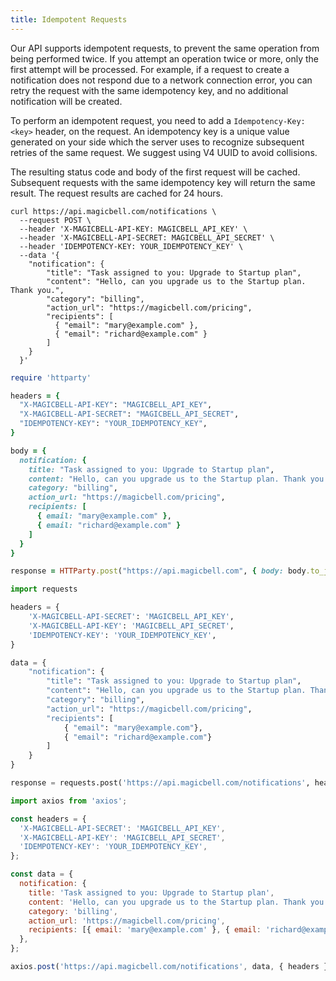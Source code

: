 ```yaml
---
title: Idempotent Requests
---
```


Our API supports idempotent requests, to prevent the same operation from being performed twice.
If you attempt an operation twice or more, only the first attempt will be processed.
For example, if a request to create a notification does not respond due to a network connection error,
you can retry the request with the same idempotency key, and no additional notification will be created.

To perform an idempotent request, you need to add a `Idempotency-Key: <key>` header, on the request.
An idempotency key is a unique value generated on your side which the server uses to recognize subsequent retries of the same request.
We suggest using V4 UUID to avoid collisions.


The resulting status code and body of the first request will be cached. Subsequent requests with the same
idempotency key will return the same result. The request results are cached for 24 hours.

<Tabs>

```curl title=cURL hideHeader noTopBorderRadius
curl https://api.magicbell.com/notifications \
  --request POST \
  --header 'X-MAGICBELL-API-KEY: MAGICBELL_API_KEY' \
  --header 'X-MAGICBELL-API-SECRET: MAGICBELL_API_SECRET' \
  --header 'IDEMPOTENCY-KEY: YOUR_IDEMPOTENCY_KEY' \
  --data '{
    "notification": {
        "title": "Task assigned to you: Upgrade to Startup plan",
        "content": "Hello, can you upgrade us to the Startup plan. Thank you.",
        "category": "billing",
        "action_url": "https://magicbell.com/pricing",
        "recipients": [
          { "email": "mary@example.com" },
          { "email": "richard@example.com" }
        ]
    }
  }'
```

```ruby title=RUBY hideHeader noTopBorderRadius
require 'httparty'

headers = {
  "X-MAGICBELL-API-KEY": "MAGICBELL_API_KEY",
  "X-MAGICBELL-API-SECRET": "MAGICBELL_API_SECRET",
  "IDEMPOTENCY-KEY": "YOUR_IDEMPOTENCY_KEY",
}

body = {
  notification: {
    title: "Task assigned to you: Upgrade to Startup plan",
    content: "Hello, can you upgrade us to the Startup plan. Thank you.",
    category: "billing",
    action_url: "https://magicbell.com/pricing",
    recipients: [
      { email: "mary@example.com" },
      { email: "richard@example.com" }
    ]
  }
}

response = HTTParty.post("https://api.magicbell.com", { body: body.to_json, headers: headers })
```

```python title=PYTHON hideHeader noTopBorderRadius
import requests

headers = {
    'X-MAGICBELL-API-SECRET': 'MAGICBELL_API_KEY',
    'X-MAGICBELL-API-KEY': 'MAGICBELL_API_SECRET',
    'IDEMPOTENCY-KEY': 'YOUR_IDEMPOTENCY_KEY',
}

data = {
    "notification": {
        "title": "Task assigned to you: Upgrade to Startup plan",
        "content": "Hello, can you upgrade us to the Startup plan. Thank you.",
        "category": "billing",
        "action_url": "https://magicbell.com/pricing",
        "recipients": [
            { "email": "mary@example.com"},
            { "email": "richard@example.com"}
        ]
    }
}

response = requests.post('https://api.magicbell.com/notifications', headers=headers, json=data)
```

```javascript title=JAVASCRIPT hideHeader noTopBorderRadius
import axios from 'axios';

const headers = {
  'X-MAGICBELL-API-SECRET': 'MAGICBELL_API_KEY',
  'X-MAGICBELL-API-KEY': 'MAGICBELL_API_SECRET',
  'IDEMPOTENCY-KEY': 'YOUR_IDEMPOTENCY_KEY',
};

const data = {
  notification: {
    title: 'Task assigned to you: Upgrade to Startup plan',
    content: 'Hello, can you upgrade us to the Startup plan. Thank you.',
    category: 'billing',
    action_url: 'https://magicbell.com/pricing',
    recipients: [{ email: 'mary@example.com' }, { email: 'richard@example.com' }],
  },
};

axios.post('https://api.magicbell.com/notifications', data, { headers });
```

</Tabs>
